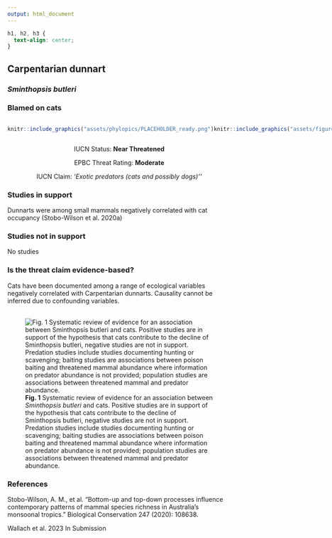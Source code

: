 ```yaml
---
output: html_document
---
```

```css
h1, h2, h3 {
  text-align: center;
}
```

## **Carpentarian dunnart**
### *Sminthopsis butleri*
### Blamed on cats

:::: {style="display: flex;"}

::: {}
  ```r
  knitr::include_graphics("assets/phylopics/PLACEHOLDER_ready.png")
  ```
:::

::: {}

:::

::: {}
  ```r
  knitr::include_graphics("assets/figures/Map_Cat_Sminthopsis butleri.png")
  ```
:::

::::
<center>
IUCN Status: **Near Threatened**

EPBC Threat Rating: **Moderate**

IUCN Claim: *'Exotic predators (cats and possibly dogs)''*

</center>

### Studies in support

Dunnarts were among small mammals negatively correlated with cat occupancy (Stobo-Wilson et al. 2020a)

### Studies not in support

No studies

### Is the threat claim evidence-based?

Cats have been documented among a range of ecological variables negatively correlated with Carpentarian dunnarts. Causality cannot be inferred due to confounding variables.
<br>
<br>

![**Fig. 1**  Systematic review of evidence for an association between *Sminthopsis butleri* and cats. Positive studies are in support of the hypothesis that cats contribute to the decline of Sminthopsis butleri, negative studies are not in support. Predation studies include studies documenting hunting or scavenging; baiting studies are associations between poison baiting and threatened mammal abundance where information on predator abundance is not provided; population studies are associations between threatened mammal and predator abundance.](assets/figures/Main_Evidence_Cat_Sminthopsis butleri.png)

### References

Stobo-Wilson, A. M., et al. "Bottom-up and top-down processes influence contemporary patterns of mammal species richness in Australia's monsoonal tropics." Biological Conservation 247 (2020): 108638.

Wallach et al. 2023 In Submission

